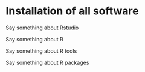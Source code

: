 # Installation of all software

Say something about Rstudio

Say something about R

Say something about R tools

Say something about R packages
